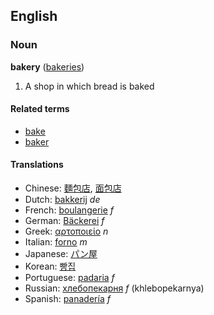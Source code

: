==English==
===Noun===
'''bakery''' ([[bakeries]])

# A shop in which bread is baked

====Related terms====
*[[bake]]
*[[baker]]

====Translations====
*Chinese: [[麵包店]], [[面包店]]
*Dutch: [[bakkerij]] ''de''
*French: [[boulangerie]] ''f''
*German: [[Bäckerei]] ''f''
*Greek: [[αρτοποιείο]] ''n''
*Italian: [[forno]] ''m''
*Japanese: [[パン屋]]
*Korean: [[빵집]]
*Portuguese: [[padaria]] ''f''
*Russian: [[хлебопекарня]] ''f'' (khlebopekarnya)
*Spanish: [[panadería]] ''f''